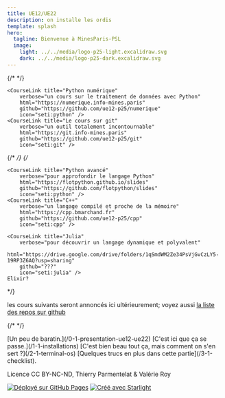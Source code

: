 ```yaml
---
title: UE12/UE22
description: on installe les ordis
template: splash
hero:
  tagline: Bienvenue à MinesParis-PSL
  image:
    light: ../../media/logo-p25-light.excalidraw.svg
    dark: ../../media/logo-p25-dark.excalidraw.svg
---
```




<Card title="les supports de cours du S1" icon="open-book" class="outline-courses">
<CardGrid>

{/*
	 <CourseLink title="Introduction"
		verbose="pour les installations et le béaba (ce cours-ci)"
		html="https://intro.info-mines.paris"
		github="https://github.com/ue12-p25/intro"
		icon="right-caret"
		sametab={true} />
*/}

	<CourseLink title="Python numérique"
		verbose="un cours sur le traitement de données avec Python"
		html="https://numerique.info-mines.paris"
		github="https://github.com/ue12-p25/numerique"
		icon="seti:python" />
	<CourseLink title="Le cours sur git"
		verbose="un outil totalement incontournable"
		html="https://git.info-mines.paris"
		github="https://github.com/ue12-p25/git"
		icon="seti:git" />
{/*
	<CourseLink title="Des exercices sur Python numérique"
		verbose="des exercices pratiques sur Python numérique"
		html="https://numerique-exos.info-mines.paris"
		github="https://github.com/flotpython/exos-ds"
		icon="seti:python" />
*/}
{/*

	<CourseLink title="Python avancé"
		verbose="pour approfondir le langage Python"
		html="https://flotpython.github.io/slides"
		github="https://github.com/flotpython/slides"
		icon="seti:python" />
	<CourseLink title="C++"
		verbose="un langage compilé et proche de la mémoire"
		html="https://cpp.bmarchand.fr"
		github="https://github.com/ue12-p25/cpp"
		icon="seti:cpp" />

	<CourseLink title="Julia"
		verbose="pour découvrir un langage dynamique et polyvalent"
		html="https://drive.google.com/drive/folders/1qSmdWM2Ze34PsVjGvCzLY5-19RP3Z6AQ?usp=sharing"
		github="???"
		icon="seti:julia" />
	Elixir?
*/}

</CardGrid>

les cours suivants seront annoncés ici ultérieurement; voyez aussi
  <a href="https://github.com/orgs/ue12-p25/repositories" target="_">la liste des repos sur github</a>

</Card>


{/*
<Card title="les supports de cours du S2" icon="open-book">
<CardGrid>
	<CourseLink title="Web Frontend"
		verbose="développement coté client: HTML CSS et JavaScript"
		html="https://frontend.info-mines.paris"
		github="https://github.com/ue22-p25/frontend"/>
	<CourseLink title="Web Backend"
		verbose="réseaux et serveurs Web - FastAPI"
		html="https://backend.info-mines.paris"
		github="https://github.com/ue22-p25/backend"/>
</CardGrid>
</Card>
*/}



<Card title="mais pour commencer: les installations, et le béaba...">

<CardGrid stagger>
	<Card title="introduction" icon="information">
		[Un peu de baratin.](/0-1-presentation-ue12-ue22)
	</Card>
	<Card title="les installations" icon="seti:config">
		[C'est ici que ça se passe.](/1-1-installations)
	</Card>
	<Card title="comment on se sert des outils" icon="seti:python">
		[C'est bien beau tout ça, mais comment on s'en sert&nbsp;?](/2-1-terminal-os)
	</Card>
	<Card title="compléments" icon="open-book">
		[Quelques trucs en plus dans cette partie](/3-1-checklist).
	</Card>
</CardGrid>
</Card>

Licence CC BY-NC-ND, Thierry Parmentelat & Valérie Roy

[![Déployé sur GitHub Pages](https://github.com/ue12-p25/intro/actions/workflows/astro-to-pages.yml/badge.svg)](https://github.com/ue12-p25/intro/actions/workflows/astro-to-pages.yml)
[![Créé avec Starlight](https://astro.badg.es/v2/built-with-starlight/tiny.svg)](https://starlight.astro.build)
